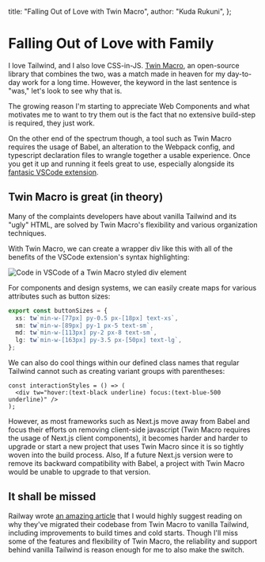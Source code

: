 
  title: "Falling Out of Love with Twin Macro",
  author: "Kuda Rukuni",
};

# Falling Out of Love with Family

I love Tailwind, and I also love CSS-in-JS. [Twin Macro](https://github.com/ben-rogerson/twin.macro), an open-source library that combines the two, was a match made in heaven for my day-to-day work for a long time. However, the keyword in the last sentence is "was," let's look to see why that is.

The growing reason I'm starting to appreciate Web Components and what motivates me to want to try them out is the fact that no extensive build-step is required, they just work.

On the other end of the spectrum though, a tool such as Twin Macro requires the usage of Babel, an alteration to the Webpack config, and typescript declaration files to wrangle together a usable experience. Once you get it up and running it feels great to use, especially alongside its [fantasic VSCode extension](https://github.com/lightyen/vscode-Tailwind-twin).

## Twin Macro is great (in theory)

Many of the complaints developers have about vanilla Tailwind and its "ugly" HTML, are solved by Twin Macro's flexibility and various organization techniques.

With Twin Macro, we can create a wrapper div like this with all of the benefits of the VSCode extension's syntax highlighting:

<Image
  src={TwinMacroCode}
  alt="Code in VSCode of a Twin Macro styled div element"
/>

For components and design systems, we can easily create maps for various attributes such as button sizes:

```ts
export const buttonSizes = {
  xs: tw`min-w-[77px] py-0.5 px-[18px] text-xs`,
  sm: tw`min-w-[89px] py-1 px-5 text-sm`,
  md: tw`min-w-[113px] py-2 px-8 text-sm`,
  lg: tw`min-w-[163px] py-3.5 px-[50px] text-lg`,
};
```

We can also do cool things within our defined class names that regular Tailwind cannot such as creating variant groups with parentheses:

```tsx
const interactionStyles = () => (
  <div tw="hover:(text-black underline) focus:(text-blue-500 underline)" />
);
```

However, as most frameworks such as Next.js move away from Babel and focus their efforts on removing client-side javascript (Twin Macro requires the usage of Next.js client components), it becomes harder and harder to upgrade or start a new project that uses Twin Macro since it is so tightly woven into the build process. Also, If a future Next.js version were to remove its backward compatibility with Babel, a project with Twin Macro would be unable to upgrade to that version.

## It shall be missed

Railway wrote [an amazing article](https://blog.railway.app/p/twin-macro-tailwind-migration) that I would highly suggest reading on why they've migrated their codebase from Twin Macro to vanilla Tailwind, including improvements to build times and cold starts. Though I'll miss some of the features and flexibility of Twin Macro, the reliability and support behind vanilla Tailwind is reason enough for me to also make the switch.
